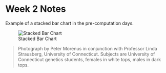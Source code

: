 Week 2 Notes
==================


Example of a stacked bar chart in the pre-computation days.

![Stacked Bar Chart](image001.jpg) 

> Photograph by Peter Morenus in conjunction with Professor Linda Strausberg, University of Connecticut.  Subjects are University of Connecticut genetics students, females in white tops, males in dark tops.